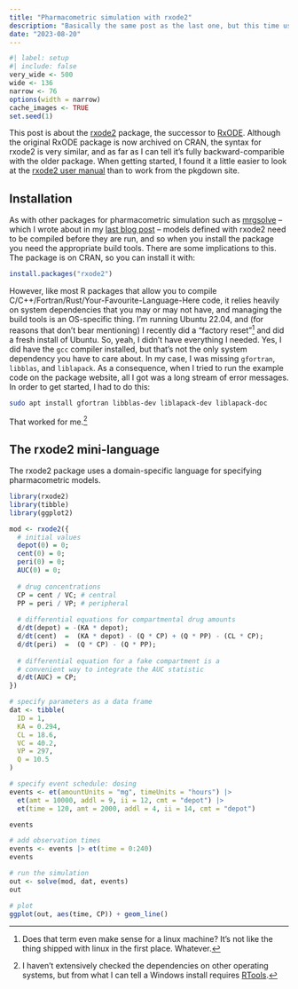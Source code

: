 ```yaml
---
title: "Pharmacometric simulation with rxode2"
description: "Basically the same post as the last one, but this time using rxode2 instead of mrgsolve"
date: "2023-08-20"
--- 
```


<!--------------- my typical setup ----------------->

```r
#| label: setup
#| include: false
very_wide <- 500
wide <- 136
narrow <- 76
options(width = narrow)
cache_images <- TRUE
set.seed(1)
```

<!--------------- post begins here ----------------->

This post is about the [rxode2](https://nlmixr2.github.io/rxode2/) package, the successor to [RxODE](https://nlmixrdevelopment.github.io/RxODE/). Although the original RxODE package is now archived on CRAN, the syntax for rxode2 is very similar, and as far as I can tell it's fully backward-comparible with the older package. When getting started, I found it a little easier to look at the [rxode2 user manual](https://nlmixr2.github.io/rxode2-manual/) than to work from the pkgdown site. 


## Installation

As with other packages for pharmacometric simulation such as [mrgsolve](https://mrgsolve.org/) -- which I wrote about in my [last blog post](/posts/2023-08-14_mrgsolve/) -- models defined with rxode2 need to be compiled before they are run, and so when you install the package you need the appropriate build tools. There are some implications to this. The package is on CRAN, so you can install it with:

``` r
install.packages("rxode2")
```

However, like most R packages that allow you to compile C/C++/Fortran/Rust/Your-Favourite-Language-Here code, it relies heavily on system dependencies that you may or may not have, and managing the build tools is an OS-specific thing. I'm running Ubuntu 22.04, and (for reasons that don't bear mentioning) I recently did a "factory reset"^[Does that term even make sense for a linux machine? It's not like the thing shipped with linux in the first place. Whatever.] and did a fresh install of Ubuntu. So, yeah, I didn't have everything I needed. Yes, I did have the `gcc` compiler installed, but that's not the only system dependency you have to care about. In my case, I was missing `gfortran`, `libblas`, and `liblapack`. As a consequence, when I tried to run the example code on the package website, all I got was a long stream of error messages. In order to get started, I had to do this: 

``` bash
sudo apt install gfortran libblas-dev liblapack-dev liblapack-doc
```

That worked for me.^[I haven't extensively checked the dependencies on other operating systems, but from what I can tell a Windows install requires [RTools](https://cran.r-project.org/bin/windows/Rtools/).]

## The rxode2 mini-language

The rxode2 package uses a domain-specific language for specifying pharmacometric models.

```r
library(rxode2)
library(tibble)
library(ggplot2)

mod <- rxode2({
  # initial values
  depot(0) = 0;
  cent(0) = 0;
  peri(0) = 0;
  AUC(0) = 0;
  
  # drug concentrations
  CP = cent / VC; # central
  PP = peri / VP; # peripheral
  
  # differential equations for compartmental drug amounts
  d/dt(depot) = -(KA * depot);
  d/dt(cent)  =  (KA * depot) - (Q * CP) + (Q * PP) - (CL * CP);
  d/dt(peri)  =  (Q * CP) - (Q * PP);
  
  # differential equation for a fake compartment is a 
  # convenient way to integrate the AUC statistic
  d/dt(AUC) = CP;
})

# specify parameters as a data frame
dat <- tibble(
  ID = 1,
  KA = 0.294,
  CL = 18.6,
  VC = 40.2,
  VP = 297,
  Q = 10.5
)

# specify event schedule: dosing
events <- et(amountUnits = "mg", timeUnits = "hours") |>
  et(amt = 10000, addl = 9, ii = 12, cmt = "depot") |>
  et(time = 120, amt = 2000, addl = 4, ii = 14, cmt = "depot")

events

# add observation times
events <- events |> et(time = 0:240)
events 

# run the simulation
out <- solve(mod, dat, events)
out

# plot
ggplot(out, aes(time, CP)) + geom_line()
```
